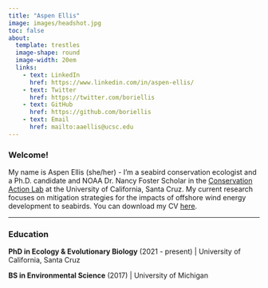 ```yaml
---
title: "Aspen Ellis"
image: images/headshot.jpg
toc: false
about: 
  template: trestles
  image-shape: round
  image-width: 20em
  links:
    - text: LinkedIn
      href: https://www.linkedin.com/in/aspen-ellis/
    - text: Twitter
      href: https://twitter.com/boriellis
    - text: GitHub
      href: https://github.com/boriellis
    - text: Email
      href: mailto:aaellis@ucsc.edu
---
```


### Welcome!

My name is Aspen Ellis (she/her) - I'm a seabird conservation ecologist and a Ph.D. candidate and NOAA Dr. Nancy Foster Scholar in the [Conservation Action Lab](https://ccal.ucsc.edu) at the University of California, Santa Cruz. My current research focuses on mitigation strategies for the impacts of offshore wind energy development to seabirds. You can download my CV [here](Ellis_CV_2024.pdf).

------------------------------------------------------------------------

### Education

**PhD in Ecology & Evolutionary Biology** (2021 - present) \| University of California, Santa Cruz

**BS in Environmental Science** (2017) \| University of Michigan
